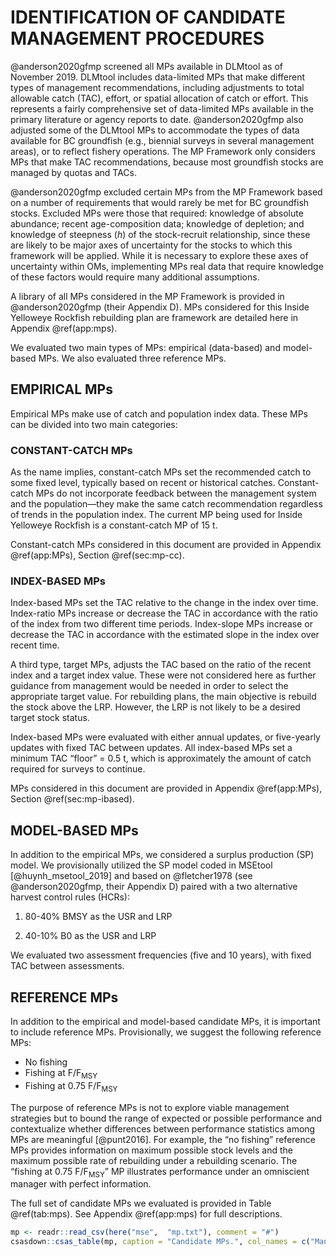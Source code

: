 
# IDENTIFICATION OF CANDIDATE MANAGEMENT PROCEDURES  {#sec:mp}

@anderson2020gfmp screened all MPs available in DLMtool as of November 2019. DLMtool includes data-limited MPs that make different types of management recommendations, including adjustments to total allowable catch (TAC), effort, or spatial allocation of catch or effort.
This represents a fairly comprehensive set of data-limited MPs available in the primary literature or agency reports to date.
@anderson2020gfmp also adjusted some of the DLMtool MPs to accommodate the types of data available for BC groundfish (e.g., biennial surveys in several management areas), or to reflect fishery operations.
The MP Framework only considers MPs that make TAC recommendations, because most groundfish stocks are managed by quotas and TACs.

@anderson2020gfmp excluded certain MPs from the MP Framework based on a number
of requirements that would rarely be met for BC groundfish stocks. Excluded MPs were those that required: knowledge of absolute abundance; recent age-composition data;  knowledge of depletion; and knowledge of steepness (*h*) of the stock-recruit relationship, since these are likely to be major axes of uncertainty for the stocks to which this framework will be applied.
While it is necessary to explore these axes of uncertainty within OMs, implementing MPs real data that require knowledge of these factors would require many additional assumptions.

A library of all MPs considered in the MP Framework is provided in @anderson2020gfmp (their Appendix D).
MPs considered for this Inside Yelloweye Rockfish rebuilding plan are framework are detailed here in Appendix \@ref(app:mps).

We evaluated two main types of MPs: empirical (data-based) and model-based MPs. We also evaluated three reference MPs.

## EMPIRICAL MPs

Empirical MPs make use of catch and population index data.
These MPs can be divided into two main categories:

### CONSTANT-CATCH MPs

As the name implies, constant-catch MPs set the recommended catch to some fixed level, typically based on recent or historical catches.
Constant-catch MPs do not incorporate feedback between the management system and the population---they make the same catch recommendation regardless of trends in the population index.
The current MP being used for Inside Yelloweye Rockfish is a constant-catch MP of 15 t.

Constant-catch MPs considered in this document are provided in Appendix \@ref(app:MPs), Section \@ref(sec:mp-cc).

### INDEX-BASED MPs 

Index-based MPs set the TAC relative to the change in the index over time.
Index-ratio MPs increase or decrease the TAC in accordance with the ratio of the index from two different time periods.
Index-slope MPs increase or decrease the TAC in accordance with the estimated slope in the index over recent time. 

A third type, target MPs, adjusts the TAC based on the ratio of the recent index and a target index value.
These were not considered here as further guidance from management would be needed in order to select the appropriate target value.
For rebuilding plans, the main objective is rebuild the stock above the LRP.
However, the LRP is not likely to be a desired target stock status.

Index-based MPs were evaluated with either annual updates, or five-yearly updates with fixed TAC between updates. All index-based MPs set a minimum TAC "floor" = 0.5 t, which is approximately the amount of catch required for surveys to continue.

MPs considered in this document are provided in Appendix \@ref(app:MPs), Section \@ref(sec:mp-ibased).

## MODEL-BASED MPs

In addition to the empirical MPs, we considered a surplus production (SP) model.
We provisionally utilized the SP model coded in MSEtool [@huynh_msetool_2019] and based on @fletcher1978 (see @anderson2020gfmp, their Appendix D) paired with a two alternative harvest control rules (HCRs):

1. 80-40% BMSY as the USR and LRP

2. 40-10% B0 as the USR and LRP

We evaluated two assessment frequencies (five and 10 years), with fixed TAC between assessments.

## REFERENCE MPs

In addition to the empirical and model-based candidate MPs, it is important to include reference MPs.
Provisionally, we suggest the following reference MPs:

* No fishing
* Fishing at F/F~MSY~
* Fishing at 0.75 F/F~MSY~

The purpose of reference MPs is not to explore viable management strategies but to bound the range of expected or possible performance and contextualize whether differences between performance statistics among MPs are meaningful [@punt2016].
For example, the "no fishing" reference MPs provides information on maximum possible stock levels and the maximum possible rate of rebuilding under a rebuilding scenario. 
The "fishing at 0.75 F/F~MSY~" MP illustrates performance under an omniscient manager with perfect information.


The full set of candidate MPs we evaluated is provided in Table \@ref(tab:mps). See Appendix \@ref(app:mps) for full descriptions.

```r
mp <- readr::read_csv(here("mse",  "mp.txt"), comment = "#")
csasdown::csas_table(mp, caption = "Candidate MPs.", col_names = c("Management procedure", "MP type"))
```

